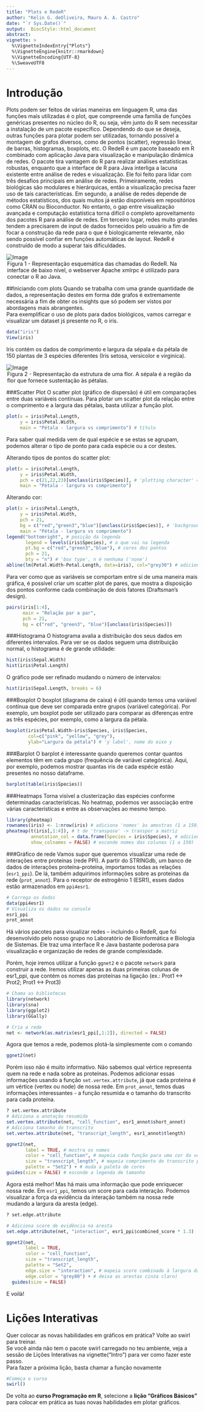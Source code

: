 ```yaml
---
title: "Plots e RedeR"
author: "Kelin G. deOliveira, Mauro A. A. Castro"
date: "`r Sys.Date()`"
output:  BiocStyle::html_document
abstract: 
vignette: >
  %\VignetteIndexEntry{"Plots"}
  %\VignetteEngine{knitr::rmarkdown}
  %\VignetteEncoding{UTF-8}
  %\SweaveUTF8
---
```

# Introdução
Plots podem ser feitos de várias maneiras em linguagem R, uma das funções mais utilizadas é o plot, que compreende uma família de funções genéricas presentes no núcleo do R, ou seja, vêm junto do R sem necessitar a instalação de um pacote específico. Dependendo do que se deseja, outras funções para plotar podem ser utilizadas, tornando possível a montagem de grafos diversos, como de pontos (scatter), regressão linear, de barras, histogramas, boxplots, etc.
O RedeR é um pacote baseado em R combinado com aplicação Java para visualização e manipulação dinâmica de redes. O pacote tira vantagem do R para realizar análises estatísticas robustas, enquanto que a interface de R para Java interliga a lacuna existente entre análise de redes e visualização. Ele foi feito para lidar com três desafios principais em análise de redes. Primeiramente, redes biológicas são modulares e hierárquicas, então a visualização precisa fazer uso de tais características. Em segundo, a análise de redes depende de métodos estatísticos, dos quais muitos já estão disponíveis em repositórios como CRAN ou Bioconductor. No entanto, o gap entre visualização avançada e computação estatística torna difícil o completo aproveitamento dos pacotes R para análise de redes. Em terceiro lugar, redes muito grandes tendem a precisarem de input de dados fornecidos pelo usuário a fim de focar a construção da rede para o que é biologicamente relevante, não sendo possível confiar em funções automáticas de layout.
RedeR é construído de modo a superar tais dificuldades.  

![Image](figs/RedeR.png)
<legend>Figura 1 - Representação esquemática das chamadas do RedeR. Na interface de baixo nível, o webserver Apache xmlrpc é utilizado para conectar o R ao Java. </legend>

##Iniciando com plots
Quando se trabalha com uma grande quantidade de dados, a representação destes em forma dde grafos é extremamente necessária a fim de obter os insights que só podem ser vistos por abordagens mais abrangentes.  
Para exemplificar o uso de plots para dados biológicos, vamos carregar e visualizar um dataset jś presente no R, o iris.
```r
data("iris")
View(iris)
```
Iris contém os dados de comprimento e largura da sépala e da pétala de 150 plantas de 3 espécies diferentes (Iris setosa, versicolor e virginica).

![Image](figs/flor2.jpg)
<legend>Figura 2 - Representação da estrutura de uma flor. A sépala é a região da flor que fornece sustentação às pétalas. </legend>

###Scatter Plot
O scatter plot (gráfico de dispersão) é útil em comparações entre duas variáveis contínuas. Para plotar um scatter plot da relação entre o comprimento e a largura das pétalas, basta utilizar a função plot.
```r
plot(x = iris$Petal.Length, 
     y = iris$Petal.Width, 
     main = "Pétala - largura vs comprimento") # título
```
Para saber qual medida vem de qual espécie e se estas se agrupam, podemos alterar o tipo de ponto para cada espécie ou a cor destes.  

Alterando tipos de pontos do scatter plot:
```r
plot(x = iris$Petal.Length, 
     y = iris$Petal.Width, 
     pch = c(21,22,23)[unclass(iris$Species)], # 'plotting character' = tipo do ponto (? points)
     main = "Pétala - largura vs comprimento")
```

Alterando cor:
```r
plot(x = iris$Petal.Length, 
     y = iris$Petal.Width, 
     pch = 21, 
     bg = c("red","green3","blue")[unclass(iris$Species)], # 'background' color, só col muda a cor da borda
     main = "Pétala - largura vs comprimento")
legend("bottomright", # posição da legenda
       legend = levels(iris$Species), # o que vai na legenda
       pt.bg = c("red","green3","blue"), # cores dos pontos
       pch = 21, 
       bty = "n") # 'box type', n é nenhuma ('none')
abline(lm(Petal.Width~Petal.Length, data=iris), col="grey30") # adiciona uma linha de regressão linear
```
Para ver como que as variáveis se comportam entre si de uma maneira mais gráfica, é possível criar um scatter plot de pares, que mostra a disposição dos pontos conforme cada combinação de dois fatores (Draftsman's design).
```r
pairs(iris[1:4], 
      main = "Relação par a par", 
      pch = 21, 
      bg = c("red", "green3", "blue")[unclass(iris$Species)])
```
###Histograma
O histograma avalia a distribuição dos seus dados em diferentes intervalos. Para ver se os dados seguem uma distribuição normal, o histograma é de grande utilidade:
```r
hist(iris$Sepal.Width)
hist(iris$Petal.Length)
```
O gráfico pode ser refinado mudando o número de intervalos:
```r
hist(iris$Sepal.Length, breaks = 6)
```

###Boxplot
O boxplot (diagrama de caixa) é útil quando temos uma variável contínua que deve ser comparada entre grupos (variável categórica). Por exemplo, um boxplot pode ser utilizado para comparar as diferenças entre as três espécies, por exemplo, como a largura da pétala.
```r
boxplot(iris$Petal.Width~iris$Species, iris$Species, 
        col=c("pink", "yellow", "grey"), 
        ylab="Largura da pétala") # 'y label', nome do eixo y
```

###Barplot
O barplot é interessante quando queremos contar quantos elementos têm em cada grupo (frequência de variável categórica). Aqui, por exemplo, podemos mostrar quantas iris de cada espécie estão presentes no nosso dataframe.

```r
barplot(table(iris$Species))
```
###Heatmaps
Torna visível a clusterização das espécies conforme determinadas características. No heatmap, podemos ver associação entre várias características e entre as observações ao mesmo tempo.
```r
library(pheatmap)
rownames(iris) <- 1:nrow(iris) # adiciona 'nomes' às amostras (1 a 150)
pheatmap(t(iris[,1:4]), # t de 'transpose' -> transpor a matriz
         annotation_col = data.frame(Species = iris$Species), # adicionar uma barra de anotação com info de espécie
         show_colnames = FALSE) # esconde nomes das colunas (1 a 150)
```

###Gráfico de rede
Vamos supor que queremos visualizar uma rede de interações entre proteínas (rede PPI). A partir do STRINGdb, um banco de dados de interações proteína-proteína, importamos todas as relações (`esr1_ppi`). De lá, também adquirimos informações sobre as proteínas da rede (`prot_annot`). Para o receptor de estrogênio 1 (ESR1), esses dados estão armazenados em `ppi4esr1`.

```r
# Carrega os dados
data(ppi4esr1)
# Visualiza os dados no console
esr1_ppi
prot_annot
```
Há vários pacotes para visualizar redes -- incluindo o RedeR, que foi desenvolvido pelo nosso grupo no Laboratório de Bioinformática e Biologia de Sistemas. Ele traz uma interface R e Java bastante poderosa para visualização e organização de redes de grande complexidade. 

Porém, hoje iremos utilizar a função `ggnet2` e o pacote `network` para construir a rede. Iremos utilizar apenas as duas primeiras colunas de esr1_ppi, que contém os nomes das proteínas na ligação (ex.: Prot1 <-> Prot2; Prot1 <-> Prot3)

```r
# Chama as bibliotecas
library(network)
library(sna)
library(ggplot2)
library(GGally)

# Cria a rede
net <- network(as.matrix(esr1_ppi[,1:2]), directed = FALSE)
```

Agora que temos a rede, podemos plotá-la simplesmente com o comando

```r
ggnet2(net)
```

Porém isso não é muito informativo. Não sabemos qual vértice representa quem na rede e nada sobre as proteínas. Podemos adicionar essas informações usando a função `set.vertex.attribute`, já que cada proteína é um vértice (vertex ou node) de nossa rede. Em `prot_annot`, temos duas informações interessantes - a função resumida e o tamanho do transcrito para cada proteína.

```r
? set.vertex.attribute
# Adiciona a anotação resumida
set.vertex.attribute(net, "cell_function", esr1_annot$short_annot)
# Adiciona tamanho do transcrito
set.vertex.attribute(net, "transcript_length", esr1_annot$tlength)

ggnet2(net,
       label = TRUE, # mostra os nomes
       color = "cell_function", # mapeia cada função para uma cor do vértice
       size = "transcript_length", # mapeia comprimento do transcrito para tamanho do vértice
       palette = "Set2") + # muda a paleta de cores
guides(size = FALSE) # esconde a legenda de tamanho
```

Agora está melhor! Mas há mais uma informação que pode enriquecer nossa rede. Em `esr1_ppi`, temos um score para cada interação. Podemos visualizar a força da evidência da interação também na nossa rede mudando a largura da aresta (edge).

```r
? set.edge.attribute

# Adiciona score de evidência na aresta
set.edge.attribute(net, "interaction", esr1_ppi$combined_score * 1.3)

ggnet2(net, 
       label = TRUE, 
       color = "cell_function",
       size = "transcript_length",
       palette = "Set2",
       edge.size = "interaction", # mapeia score combinado à largura da aresta
       edge.color = "grey80") + # deixa as arestas cinza claro)
  guides(size = FALSE)
```

E voilà!

# Lições Interativas
Quer colocar as novas habilidades em gráficos em prática? Volte ao swirl para treinar.  
Se você ainda não tem o pacote swirl carregado no teu ambiente, veja a sessão de Lições Interativas na vignette("Intro") para ver como fazer este passo.  
Para fazer a próxima lição, basta chamar a função novamente
```r
#Começa o curso
swirl()
```
De volta ao **curso Programação em R**, selecione a **lição "Gráficos Básicos"** para colocar em prática as tuas novas habilidades em plotar gráficos.
